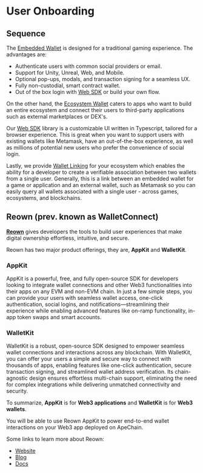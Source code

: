 # User Onboarding


## Sequence

The [Embedded Wallet](https://docs.sequence.xyz/sdk/headless-wallet/quickstart) is designed for a traditional gaming experience. The advantages are:
- Authenticate users with common social providers or email.
- Support for Unity, Unreal, Web, and Mobile.
- Optional pop-ups, modals, and transaction signing for a seamless UX.
- Fully non-custodial, smart contract wallet.
- Out of the box login with [Web SDK](https://docs.sequence.xyz/sdk/web/overview) or build your own flow.

On the other hand, the [Ecosystem Wallet](https://docs.sequence.xyz/solutions/wallets/ecosystem/overview) caters to apps who want to build an entire ecosystem and connect their users to third-party applications such as external marketplaces or DEX's.

Our [Web SDK](https://docs.sequence.xyz/sdk/web/overview) library is a customizable UI written in Typescript, tailored for a browser experience. This is great when you want to support users with existing wallets like Metamask, have an out-of-the-box experience, as well as millions of potential new users who prefer the convenience of social login.

Lastly, we provide [Wallet Linking](https://docs.sequence.xyz/sdk/web/getting-started) for your ecosystem which enables the ability for a developer to create a verifiable association between two wallets from a single user. Generally, this is a link between an embedded wallet for a game or application and an external wallet, such as Metamask so you can easily query all wallets associated with a single user - across games, ecosystems, and blockchains.

## Reown (prev. known as WalletConnect)

**[Reown](https://reown.com/?utm_source=apechain&utm_medium=docs&utm_campaign=backlinks)** gives developers the tools to build user experiences that make digital ownership effortless, intuitive, and secure.

Reown has two major product offerings, they are, **AppKit** and **WalletKit**.

### AppKit

AppKit is a powerful, free, and fully open-source SDK for developers looking to integrate wallet connections and other Web3 functionalities into their apps on any EVM and non-EVM chain. In just a few simple steps, you can provide your users with seamless wallet access, one-click authentication, social logins, and notifications—streamlining their experience while enabling advanced features like on-ramp functionality, in-app token swaps and smart accounts.

### WalletKit
WalletKit is a robust, open-source SDK designed to empower seamless wallet connections and interactions across any blockchain. With WalletKit, you can offer your users a simple and secure way to connect with thousands of apps, enabling features like one-click authentication, secure transaction signing, and streamlined wallet address verification. Its chain-agnostic design ensures effortless multi-chain support, eliminating the need for complex integrations while delivering unmatched connectivity and security.

To summarize, **AppKit** is for **Web3 applications** and **WalletKit** is for **Web3 wallets**.

You will be able to use Reown AppKit to power end-to-end wallet interactions on your Web3 app deployed on ApeChain.

Some links to learn more about Reown:
- [Website](https://reown.com/?utm_source=apechain&utm_medium=docs&utm_campaign=backlinks)
- [Blog](https://reown.com/blog?utm_source=apechain&utm_medium=docs&utm_campaign=backlinks)
- [Docs](https://docs.reown.com/?utm_source=apechain&utm_medium=docs&utm_campaign=backlinks)
